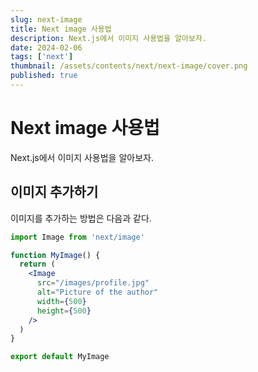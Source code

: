 ```yaml
---
slug: next-image
title: Next image 사용법
description: Next.js에서 이미지 사용법을 알아보자.
date: 2024-02-06
tags: ['next']
thumbnail: /assets/contents/next/next-image/cover.png
published: true
---
```


# Next image 사용법

Next.js에서 이미지 사용법을 알아보자.

## 이미지 추가하기

이미지를 추가하는 방법은 다음과 같다.

```jsx
import Image from 'next/image'

function MyImage() {
  return (
    <Image
      src="/images/profile.jpg"
      alt="Picture of the author"
      width={500}
      height={500}
    />
  )
}

export default MyImage
```
